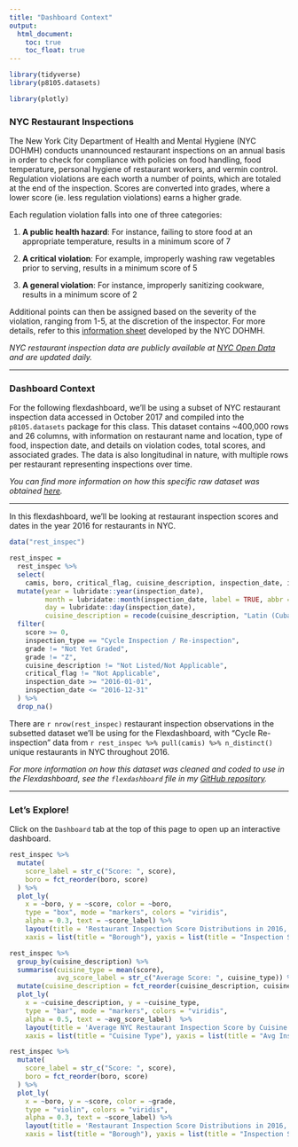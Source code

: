 ```yaml
---
title: "Dashboard Context"
output: 
  html_document:
    toc: true
    toc_float: true
---
```


```r
library(tidyverse)
library(p8105.datasets)

library(plotly)
```

### NYC Restaurant Inspections

The New York City Department of Health and Mental Hygiene (NYC DOHMH) conducts unannounced restaurant inspections on an annual basis in order to check for compliance with policies on food handling, food temperature, personal hygiene of restaurant workers, and vermin control. Regulation violations are each worth a number of points, which are totaled at the end of the inspection. Scores are converted into grades, where a lower score (ie. less regulation violations) earns a higher grade.

Each regulation violation falls into one of three categories:

1. **A public health hazard**: For instance, failing to store food at an appropriate temperature, results in a minimum score of 7

2. **A critical violation**: For example, improperly washing raw vegetables prior to serving, results in a minimum score of 5

3. **A general violation**: For instance, improperly sanitizing cookware, results in a minimum score of 2

Additional points can then be assigned based on the severity of the violation, ranging from 1-5, at the discretion of the inspector. For more details, refer to this [information sheet](https://www1.nyc.gov/assets/doh/downloads/pdf/rii/how-we-score-grade.pdf) developed by the NYC DOHMH.

*NYC restaurant inspection data are publicly available at [NYC Open Data](https://data.cityofnewyork.us/Health/DOHMH-New-York-City-Restaurant-Inspection-Results/43nn-pn8j) and are updated daily.*

___

### Dashboard Context

For the following flexdashboard, we'll be using a subset of NYC restaurant inspection data accessed in October 2017 and compiled into the `p8105.datasets` package for this class. This dataset contains ~400,000 rows and 26 columns, with information on restaurant name and location, type of food, inspection date, and details on violation codes, total scores, and associated grades. The data is also longitudinal in nature, with multiple rows per restaurant representing inspections over time. 

*You can find more information on how this specific raw dataset was obtained [here](https://p8105.com/dataset_restaurant_inspections.html).*

___

In this flexdashboard, we'll be looking at restaurant inspection scores and dates in the year 2016 for restaurants in NYC.

```r
data("rest_inspec")

rest_inspec =
  rest_inspec %>%
  select(
    camis, boro, critical_flag, cuisine_description, inspection_date, inspection_type, score, grade) %>%
  mutate(year = lubridate::year(inspection_date),
         month = lubridate::month(inspection_date, label = TRUE, abbr = FALSE),
         day = lubridate::day(inspection_date),
         cuisine_description = recode(cuisine_description, "Latin (Cuban, Dominican, Puerto Rican, South & Central American)" = "Latin", "CafÃ©/Coffee/Tea" = "Cafe", "Bottled beverages, including water, sodas, juices, etc." = "Bottled Beverages", "Juice, Smoothies, Fruit Salads" = "Juice and Smoothies")) %>%
  filter(
    score >= 0,
    inspection_type == "Cycle Inspection / Re-inspection",
    grade != "Not Yet Graded",
    grade != "Z",
    cuisine_description != "Not Listed/Not Applicable",
    critical_flag != "Not Applicable",
    inspection_date >= "2016-01-01",
    inspection_date <= "2016-12-31"
  ) %>%
  drop_na()
```

There are `r nrow(rest_inspec)` restaurant inspection observations in the subsetted dataset we'll be using for the Flexdashboard, with "Cycle Re-inspection" data from `r rest_inspec %>% pull(camis) %>% n_distinct()` unique restaurants in NYC throughout 2016.

*For more information on how this dataset was cleaned and coded to use in the Flexdashboard, see the `flexdashboard` file in my [GitHub repository](https://github.com/sophyee/sophyee.github.io.git).*

___

### Let's Explore!

Click on the `Dashboard` tab at the top of this page to open up an interactive dashboard.

```r
rest_inspec %>%
  mutate(
    score_label = str_c("Score: ", score),
    boro = fct_reorder(boro, score)
  ) %>%
  plot_ly(
    x = ~boro, y = ~score, color = ~boro,
    type = "box", mode = "markers", colors = "viridis",
    alpha = 0.3, text = ~score_label) %>%
    layout(title = 'Restaurant Inspection Score Distributions in 2016, by Borough', 
    xaxis = list(title = "Borough"), yaxis = list(title = "Inspection Score"))
```

```r
rest_inspec %>%
  group_by(cuisine_description) %>%
  summarise(cuisine_type = mean(score),
            avg_score_label = str_c("Average Score: ", cuisine_type)) %>%
  mutate(cuisine_description = fct_reorder(cuisine_description, cuisine_type)) %>%
  plot_ly(
    x = ~cuisine_description, y = ~cuisine_type,
    type = "bar", mode = "markers", colors = "viridis",
    alpha = 0.5, text = ~avg_score_label)  %>%
    layout(title = 'Average NYC Restaurant Inspection Score by Cuisine Type in 2016', 
    xaxis = list(title = "Cuisine Type"), yaxis = list(title = "Avg Inspection Score"))
```

```r
rest_inspec %>%
  mutate(
    score_label = str_c("Score: ", score),
    boro = fct_reorder(boro, score)
  ) %>%
  plot_ly(
    x = ~boro, y = ~score, color = ~grade,
    type = "violin", colors = "viridis",
    alpha = 0.3, text = ~score_label) %>%
    layout(title = 'Restaurant Inspection Score Distributions in 2016, by Borough and Grade', 
    xaxis = list(title = "Borough"), yaxis = list(title = "Inspection Score"), legend = list(title = list(text = "<b> Inspection Grade </b>")))
  
```


